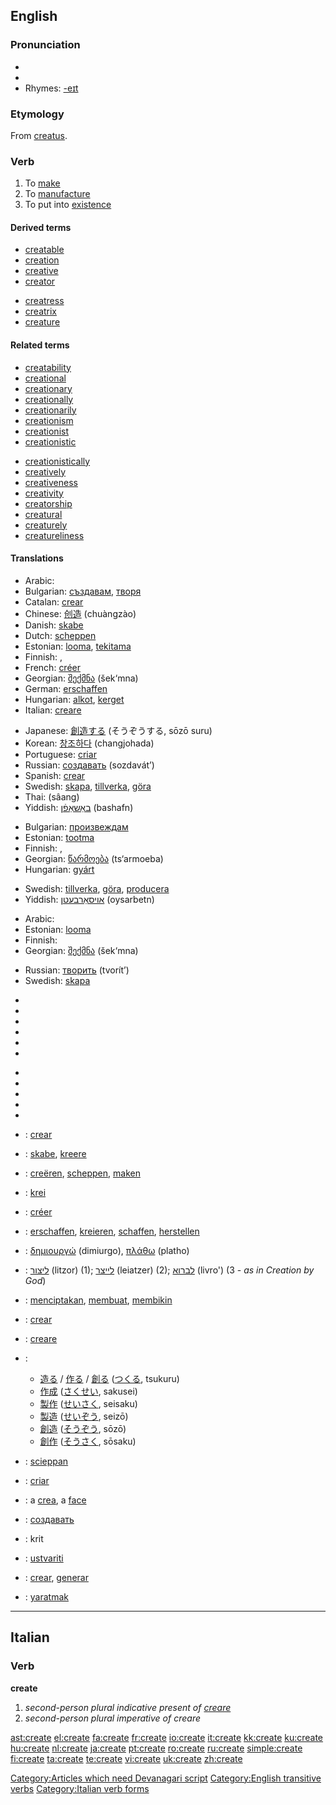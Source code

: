 {{wikipedia}}
==English==

===Pronunciation===
* {{IPA|/kɹiːeɪt/}}
* {{audio|en-us-create.ogg|Audio (US)}}
* Rhymes: [[Rhymes:English:-eɪt|-eɪt]]

===Etymology===
From {{L.}} [[creatus]].

===Verb===
{{en-verb|creat|ing}}

# To [[make]]
# To [[manufacture]]
# To put into [[existence]]

====Derived terms====
{{rel-top|terms derived from create}}
* [[creatable]]
* [[creation]]
* [[creative]]
* [[creator]]
{{rel-mid}}
* [[creatress]]
* [[creatrix]]
* [[creature]]
{{rel-bottom}}

====Related terms====
{{rel-top|terms related to create}}
* [[creatability]]
* [[creational]]
* [[creationary]]
* [[creationally]]
* [[creationarily]]
* [[creationism]]
* [[creationist]]
* [[creationistic]]
{{rel-mid}}
* [[creationistically]]
* [[creatively]]
* [[creativeness]]
* [[creativity]]
* [[creatorship]]
* [[creatural]]
* [[creaturely]]
* [[creatureliness]]
{{rel-bottom}}

====Translations====
{{trans-top|to make}}
* Arabic: {{Arab|[[خلق]]}} {{IPAchar|(xálaqa)}}
* Bulgarian: [[създавам]], [[творя]]
* Catalan: [[crear]]
* Chinese: [[创造]] (chuàngzào)
* Danish: [[skabe]]
* Dutch: [[scheppen]]
* Estonian: [[looma]], [[tekitama]]
* Finnish: {{t|fi|luoda}}, {{t|fi|tehdä}}
* French: [[créer]]
* Georgian: [[შექმნა]] (šek‘mna)
* German: [[erschaffen]]
* Hungarian: [[alkot]], [[kerget]]
* Italian: [[creare]]
{{trans-mid}}
* Japanese: [[創造]]する (そうぞうする, sōzō suru)
* Korean: [[창조하다]] (changjohada)
* Portuguese: [[criar]]
* Russian: [[создавать]] (sozdavát’)
* Spanish: [[crear]]
* Swedish: [[skapa]], [[tillverka]], [[göra]]
* Thai: {{Thai|[[สร้าง]]}} (sâang)
* Yiddish: [[באַשאַפֿן]] (bashafn)
{{trans-bottom}}

{{trans-top|to manufacture}}
* Bulgarian: [[произвеждам]]
* Estonian: [[tootma]]
* Finnish: {{t|fi|luoda}}, {{t|fi|valmistaa}}
* Georgian: [[წარმოება]] (ts‘armoeba)
* Hungarian: [[gyárt]]
{{trans-mid}}
* Swedish: [[tillverka]], [[göra]], [[producera]]
* Yiddish: [[אויסאַרבעטן]] (oysarbetn)
{{trans-bottom}}

{{trans-top|to put into existence}}
* Arabic: {{Arab|[[خلق]]}} {{IPAchar|(xálaqa)}}
* Estonian: [[looma]]
* Finnish: {{t|fi|luoda}}
* Georgian: [[შექმნა]] (šek‘mna)
{{trans-mid}}
* Russian: [[творить]] (tvorít’)
* Swedish: [[skapa]]
{{trans-bottom}}


{{trans-top|Requests for translation}}
*{{trreq|Albanian}}
*{{trreq|Armenian}}
*{{trreq|Basque}}
*{{trreq|Hindi}}
*{{trreq|Hungarian}}
*{{trreq|Icelandic}}
{{trans-mid}}
*{{trreq|Korean}}
*{{trreq|Latin}}
*{{trreq|Latvian}}
*{{trreq|Lithuanian}}
*{{trreq|Persian}}
{{trans-bottom}}

{{ttbc-top}}
*{{ttbc|Catalan}}: [[crear]]
*{{ttbc|Danish}}: [[skabe]], [[kreere]]
*{{ttbc|Dutch}}: [[creëren]], [[scheppen]], [[maken]]
*{{ttbc|Esperanto}}: [[krei]]
*{{ttbc|French}}: [[créer]]
*{{ttbc|German}}: [[erschaffen]], [[kreieren]], [[schaffen]], [[herstellen]]
*{{ttbc|Greek}}: [[δημιουργώ]] (dimiurgo), [[πλάθω]] (platho)
*{{ttbc|Hebrew}}: [[ליצור]] (litzor) (1); [[לייצר]] (leiatzer) (2); [[לברוא]] (livro') (3 - ''as in Creation by God'')
*{{ttbc|Indonesian}}: [[cipta|menciptakan]], [[buat|membuat]], [[bikin|membikin]]
*{{ttbc|Interlingua}}: [[crear]]
*{{ttbc|Italian}}: [[creare]]
{{trans-mid}}
* {{ttbc|Japanese}}:
** [[造る]] / [[作る]] / [[創る]] ([[つくる]], tsukuru)
** [[作成]] ([[さくせい]], sakusei)
** [[製作]] ([[せいさく]], seisaku)
** [[製造]] ([[せいぞう]], seizō)
** [[創造]] ([[そうぞう]], sōzō)
** [[創作]] ([[そうさく]], sōsaku)
*{{ttbc|Old English}}: [[scieppan]]
*{{ttbc|Portuguese}}: [[criar]]
*{{ttbc|Romanian}}: a [[crea]], a [[face]]
*{{ttbc|Russian}}: [[создавать]]
*{{ttbc|Sanskrit}}: krit [[Category:Articles which need Devanagari script]]
*{{ttbc|Slovene}}: [[ustvariti]]
*{{ttbc|Spanish}}: [[crear]], [[generar]]
*{{ttbc|Turkish}}: [[yaratmak]]
{{trans-bottom}}

[[Category:English transitive verbs]]

----

==Italian==

===Verb===
'''create'''

# ''second-person plural indicative present of [[creare]]''
# ''second-person plural imperative of creare''

[[Category:Italian verb forms]]

[[ast:create]]
[[el:create]]
[[fa:create]]
[[fr:create]]
[[io:create]]
[[it:create]]
[[kk:create]]
[[ku:create]]
[[hu:create]]
[[nl:create]]
[[ja:create]]
[[pt:create]]
[[ro:create]]
[[ru:create]]
[[simple:create]]
[[fi:create]]
[[ta:create]]
[[te:create]]
[[vi:create]]
[[uk:create]]
[[zh:create]]